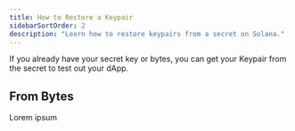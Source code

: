 ```yaml
---
title: How to Restore a Keypair
sidebarSortOrder: 2
description: "Learn how to restore keypairs from a secret on Solana."
---
```


If you already have your secret key or bytes, you can get your Keypair from the
secret to test out your dApp.

## From Bytes

Lorem ipsum
